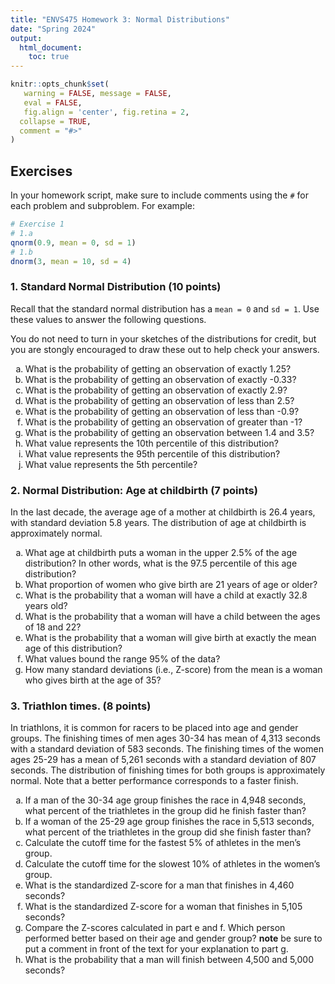 ```yaml
---
title: "ENVS475 Homework 3: Normal Distributions"
date: "Spring 2024"
output: 
  html_document:
    toc: true
---
```


```r
knitr::opts_chunk$set(
   warning = FALSE, message = FALSE,
   eval = FALSE,
   fig.align = 'center', fig.retina = 2,
  collapse = TRUE,
  comment = "#>"
)
```


## Exercises

In your homework script, make sure to include comments using the `#` for each problem and subproblem. For example:
```r
# Exercise 1
# 1.a
qnorm(0.9, mean = 0, sd = 1)
# 1.b
dnorm(3, mean = 10, sd = 4)
```


### 1. Standard Normal Distribution (10 points)

Recall that the standard normal distribution has a `mean = 0` and `sd = 1`. Use these values to answer the following questions. 

You do not need to turn in your sketches of the distributions for credit, but you are stongly encouraged to draw these out to help check your answers. 

a. What is the probability of getting an observation of exactly 1.25?
b. What is the probability of getting an observation of exactly -0.33?
c. What is the probability of getting an observation of exactly 2.9?
d. What is the probability of getting an observation of less than 2.5?
e. What is the probability of getting an observation of less than -0.9?
f. What is the probability of getting an observation of greater than -1?
g. What is the probability of getting an observation between 1.4 and 3.5?
h. What value represents the 10th percentile of this distribution?
i. What value represents the 95th percentile of this distribution?
j. What value represents the 5th percentile?

### 2. Normal Distribution: Age at childbirth (7 points)

In the last decade, the average age of a mother at childbirth is 26.4 years, with standard deviation 5.8 years. The distribution of age at childbirth is approximately normal. 

a. What age at childbirth puts a woman in the upper 2.5\% of the age distribution? In other words, what is the 97.5 percentile of this age distribution?
b. What proportion of women who give birth are 21 years of age or older?
c. What is the probability that a woman will have a child at exactly 32.8 years old?
d. What is the probability that a woman will have a child between the ages of 18 and 22?
e. What is the probability that a woman will give birth at exactly the mean age of this distribution?
f. What values bound the range 95% of the data?
g. How many standard deviations (i.e., Z-score) from the mean is a woman who gives birth at the age of 35?
  
### 3. Triathlon times. (8 points)

In triathlons, it is common for racers to be placed into age and gender groups. The finishing times of men ages 30-34 has mean of 4,313 seconds with a standard deviation of 583 seconds. 
The finishing times of the women ages 25-29 has a mean of 5,261 seconds with a standard deviation of 807 seconds. The distribution of finishing times for both groups is approximately normal. Note that a better performance corresponds to a faster finish.

a. If a man of the 30-34 age group finishes the race in 4,948 seconds, what percent of the triathletes in the group did he finish faster than?
b. If a woman of the 25-29 age group finishes the race in 5,513 seconds, what percent of the triathletes in the group did she finish faster than?
c. Calculate the cutoff time for the fastest 5% of athletes in the men’s group.
d. Calculate the cutoff time for the slowest 10% of athletes in the women’s group.
e. What is the standardized Z-score for a man that finishes in 4,460 seconds?
f. What is the standardized Z-score for a woman that finishes in 5,105 seconds?
g. Compare the Z-scores calculated in part e and f. Which person performed better based on their age and gender group? **note** be sure to put a comment in front of the text for your explanation to part g. 
h. What is the probability that a man will finish between 4,500 and 5,000 seconds?

